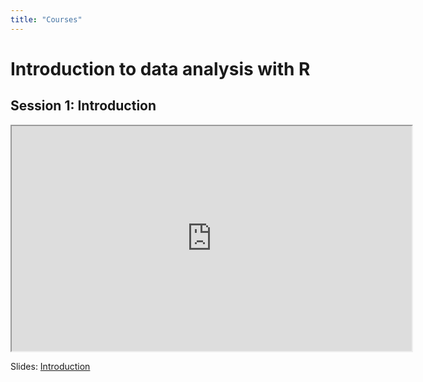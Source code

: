 ```yaml
---
title: "Courses"
---
```


# Introduction to data analysis with R

## Session 1: Introduction

<iframe src="https://www.youtube.com/embed/iy83IemM1a8" width = "640" height = "360"></iframe>

Slides: [Introduction](01-Introduction.html)
